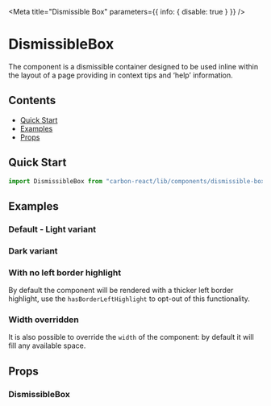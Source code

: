 

<Meta title="Dismissible Box" parameters={{ info: { disable: true } }} />

# DismissibleBox

The component is a dismissible container designed to be used inline within the layout of a page providing in context tips
and ‘help’ information.

## Contents

- [Quick Start](#quick-start)
- [Examples](#examples)
- [Props](#props)

## Quick Start

```javascript
import DismissibleBox from "carbon-react/lib/components/dismissible-box";
```

## Examples

### Default - Light variant

<Canvas>
  <Story name="light variant" story={stories.DefaultLightVariant} />
</Canvas>

### Dark variant

<Canvas>
  <Story name="dark variant" story={stories.DefaultDarkVariant} />
</Canvas>

### With no left border highlight

By default the component will be rendered with a thicker left border highlight, use the `hasBorderLeftHighlight` to opt-out
of this functionality.

<Canvas>
  <Story name="with no left border highlight" story={stories.WithNoLeftBorderHighlight} />
</Canvas>

### Width overridden

It is also possible to override the `width` of the component: by default it will fill any available space.

<Canvas>
  <Story name="width overridden" story={stories.WidthOverridden} />
</Canvas>

## Props

### DismissibleBox

<StyledSystemProps spacing noHeader of={DismissibleBox} />
